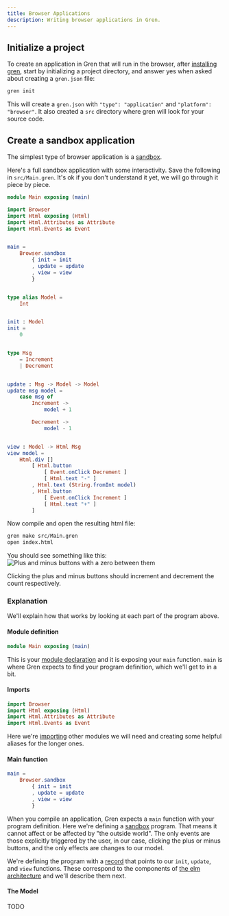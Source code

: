 ```yaml
---
title: Browser Applications
description: Writing browser applications in Gren.
---
```


## Initialize a project

To create an application in Gren that will run in the browser, after [installing gren](https://gren-lang.org/install/), start by initializing a project directory, and answer yes when asked about creating a `gren.json` file:

```sh
gren init
```

This will create a `gren.json` with `"type": "application"` and `"platform": "browser"`.
It also created a `src` directory where gren will look for your source code.

## Create a sandbox application

The simplest type of browser application is a [sandbox](https://packages.gren-lang.org/package/gren-lang/browser/latest/module/Browser#sandbox).

Here's a full sandbox application with some interactivity.
Save the following in `src/Main.gren`.
It's ok if you don't understand it yet, we will go through it piece by piece.

```elm title="src/Main.gren" showLineNumbers
module Main exposing (main)

import Browser
import Html exposing (Html)
import Html.Attributes as Attribute
import Html.Events as Event


main =
    Browser.sandbox
        { init = init
        , update = update
        , view = view
        }


type alias Model =
    Int


init : Model
init = 
    0


type Msg
    = Increment
    | Decrement


update : Msg -> Model -> Model
update msg model =
    case msg of
        Increment ->
            model + 1

        Decrement ->
            model - 1


view : Model -> Html Msg
view model = 
    Html.div []
        [ Html.button
            [ Event.onClick Decrement ]
            [ Html.text "-" ]
        , Html.text (String.fromInt model)
        , Html.button
            [ Event.onClick Increment ]
            [ Html.text "+" ]
        ]
```

Now compile and open the resulting html file:

```sh
gren make src/Main.gren
open index.html
```

You should see something like this:
![Plus and minus buttons with a zero between them](../../../assets/counter.png)

Clicking the plus and minus buttons should increment and decrement the count respectively.

### Explanation

We'll explain how that works by looking at each part of the program above.

#### Module definition

```elm title="src/Main.gren" showLineNumbers
module Main exposing (main)
```

This is your [module declaration](/book/syntax/modules/) and it is exposing your `main` function.
`main` is where Gren expects to find your program definition, which we'll get to in a bit.

#### Imports

```elm title="src/Main.gren" showLineNumbers startLineNumber=3
import Browser
import Html exposing (Html)
import Html.Attributes as Attribute
import Html.Events as Event
```

Here we're [importing](/book/syntax/modules/#imports) other modules we will need and creating some helpful aliases for the longer ones.

#### Main function

```elm title="src/Main.gren" showLineNumbers startLineNumber=3
main =
    Browser.sandbox
        { init = init
        , update = update
        , view = view
        }
```

When you compile an application, Gren expects a `main` function with your program definition.
Here we're defining a [sandbox](https://packages.gren-lang.org/package/gren-lang/browser/latest/module/Browser#sandbox) program.
That means it cannot affect or be affected by "the outside world".
The only events are those explicitly triggered by the user,
in our case, clicking the plus or minus buttons,
and the only effects are changes to our model.

We're defining the program with a [record](/book/syntax/records/) that points to our `init`, `update`, and `view` functions.
These correspond to the components of [the elm architecture](/book/applications/tea/) and we'll describe them next.

#### The Model

TODO
